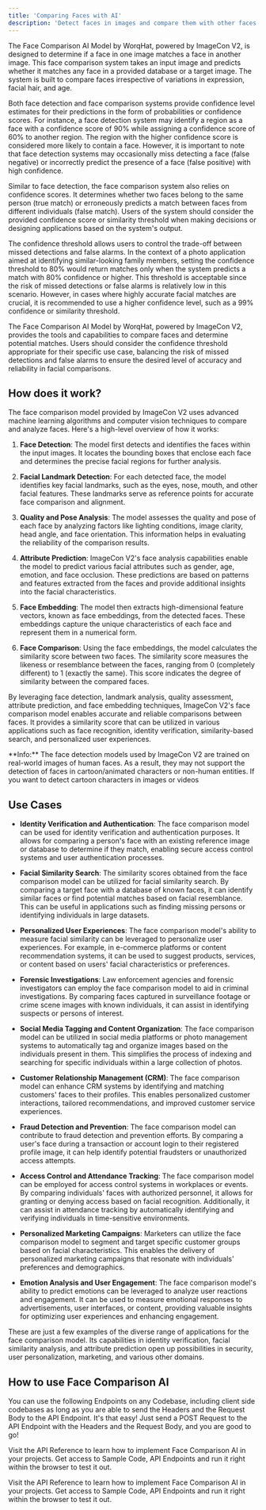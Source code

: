 ```yaml
---
title: 'Comparing Faces with AI'
description: 'Detect faces in images and compare them with other faces in a Database or another image.'
---
```


The Face Comparison AI Model by WorqHat, powered by ImageCon V2, is designed to determine if a
face in one image matches a face in another image. This face comparison system takes an input
image and predicts whether it matches any face in a provided database or a target image. The
system is built to compare faces irrespective of variations in expression, facial hair, and age.

Both face detection and face comparison systems provide confidence level estimates for their predictions in the form of probabilities or confidence scores. For instance, a face detection system may identify a region as a face with a confidence score of 90% while assigning a confidence score of 60% to another region. The region with the higher confidence score is considered more likely to contain a face. However, it is important to note that face detection systems may occasionally miss detecting a face (false negative) or incorrectly predict the presence of a face (false positive) with high confidence.

Similar to face detection, the face comparison system also relies on confidence scores. It determines whether two faces belong to the same person (true match) or erroneously predicts a match between faces from different individuals (false match). Users of the system should consider the provided confidence score or similarity threshold when making decisions or designing applications based on the system's output.

The confidence threshold allows users to control the trade-off between missed detections and false alarms. In the context of a photo application aimed at identifying similar-looking family members, setting the confidence threshold to 80% would return matches only when the system predicts a match with 80% confidence or higher. This threshold is acceptable since the risk of missed detections or false alarms is relatively low in this scenario. However, in cases where highly accurate facial matches are crucial, it is recommended to use a higher confidence level, such as a 99% confidence or similarity threshold.

The Face Comparison AI Model by WorqHat, powered by ImageCon V2, provides the tools and capabilities to compare faces and determine potential matches. Users should consider the confidence threshold appropriate for their specific use case, balancing the risk of missed detections and false alarms to ensure the desired level of accuracy and reliability in facial comparisons.

## How does it work?

The face comparison model provided by ImageCon V2 uses advanced machine learning algorithms and computer vision techniques to compare and analyze faces. Here's a high-level overview of how it works:

1. **Face Detection**: The model first detects and identifies the faces within the input images. It locates the bounding boxes that enclose each face and determines the precise facial regions for further analysis.

2. **Facial Landmark Detection**: For each detected face, the model identifies key facial landmarks, such as the eyes, nose, mouth, and other facial features. These landmarks serve as reference points for accurate face comparison and alignment.

3. **Quality and Pose Analysis**: The model assesses the quality and pose of each face by analyzing factors like lighting conditions, image clarity, head angle, and face orientation. This information helps in evaluating the reliability of the comparison results.

4. **Attribute Prediction**: ImageCon V2's face analysis capabilities enable the model to predict various facial attributes such as gender, age, emotion, and face occlusion. These predictions are based on patterns and features extracted from the faces and provide additional insights into the facial characteristics.

5. **Face Embedding**: The model then extracts high-dimensional feature vectors, known as face embeddings, from the detected faces. These embeddings capture the unique characteristics of each face and represent them in a numerical form.

6. **Face Comparison**: Using the face embeddings, the model calculates the similarity score between two faces. The similarity score measures the likeness or resemblance between the faces, ranging from 0 (completely different) to 1 (exactly the same). This score indicates the degree of similarity between the compared faces.

By leveraging face detection, landmark analysis, quality assessment, attribute prediction, and face embedding techniques, ImageCon V2's face comparison model enables accurate and reliable comparisons between faces. It provides a similarity score that can be utilized in various applications such as face recognition, identity verification, similarity-based search, and personalized user experiences.

<Warning>
  **Info:** The face detection models used by ImageCon V2 are trained on real-world images of
  human faces. As a result, they may not
  support the detection of faces in cartoon/animated characters or non-human entities. If you want
  to detect cartoon characters in images or videos
</Warning>

## Use Cases

- **Identity Verification and Authentication**: The face comparison model can be used for identity verification and authentication purposes. It allows for comparing a person's face with an existing reference image or database to determine if they match, enabling secure access control systems and user authentication processes.

- **Facial Similarity Search**: The similarity scores obtained from the face comparison model can be utilized for facial similarity search. By comparing a target face with a database of known faces, it can identify similar faces or find potential matches based on facial resemblance. This can be useful in applications such as finding missing persons or identifying individuals in large datasets.

- **Personalized User Experiences**: The face comparison model's ability to measure facial similarity can be leveraged to personalize user experiences. For example, in e-commerce platforms or content recommendation systems, it can be used to suggest products, services, or content based on users' facial characteristics or preferences.

- **Forensic Investigations**: Law enforcement agencies and forensic investigators can employ the face comparison model to aid in criminal investigations. By comparing faces captured in surveillance footage or crime scene images with known individuals, it can assist in identifying suspects or persons of interest.

- **Social Media Tagging and Content Organization**: The face comparison model can be utilized in social media platforms or photo management systems to automatically tag and organize images based on the individuals present in them. This simplifies the process of indexing and searching for specific individuals within a large collection of photos.

- **Customer Relationship Management (CRM)**: The face comparison model can enhance CRM systems by identifying and matching customers' faces to their profiles. This enables personalized customer interactions, tailored recommendations, and improved customer service experiences.

- **Fraud Detection and Prevention**: The face comparison model can contribute to fraud detection and prevention efforts. By comparing a user's face during a transaction or account login to their registered profile image, it can help identify potential fraudsters or unauthorized access attempts.

- **Access Control and Attendance Tracking**: The face comparison model can be employed for access control systems in workplaces or events. By comparing individuals' faces with authorized personnel, it allows for granting or denying access based on facial recognition. Additionally, it can assist in attendance tracking by automatically identifying and verifying individuals in time-sensitive environments.

- **Personalized Marketing Campaigns**: Marketers can utilize the face comparison model to segment and target specific customer groups based on facial characteristics. This enables the delivery of personalized marketing campaigns that resonate with individuals' preferences and demographics.

- **Emotion Analysis and User Engagement**: The face comparison model's ability to predict emotions can be leveraged to analyze user reactions and engagement. It can be used to measure emotional responses to advertisements, user interfaces, or content, providing valuable insights for optimizing user experiences and enhancing engagement.

These are just a few examples of the diverse range of applications for the face comparison model. Its capabilities in identity verification, facial similarity analysis, and attribute prediction open up possibilities in security, user personalization, marketing, and various other domains.

## How to use Face Comparison AI

You can use the following Endpoints on any Codebase, including client side codebases as long as
you are able to send the Headers and the Request Body to the API Endpoint. It's that easy! Just
send a POST Request to the API Endpoint with the Headers and the Request Body, and you are good to go!

Visit the API Reference to learn how to implement Face Comparison AI in your projects. Get access to Sample
Code, API Endpoints and run it right within the browser to test it out.

<Card title="View API Reference to Implement" icon="link" iconType="duotone" color="#ea5a0c"
      href="/api-reference/image-analysis/face-comparison-v2">
  Visit the API Reference to learn how to implement Face Comparison AI in your projects. Get access
  to
  Sample Code, API Endpoints and run it right within the browser to test it out.
</Card>
